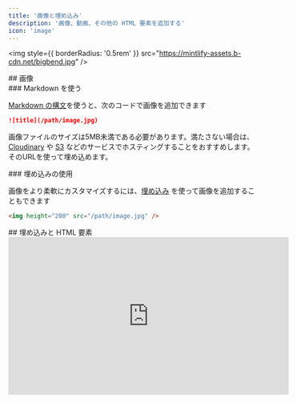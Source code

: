 ```yaml
---
title: '画像と埋め込み'
description: '画像、動画、その他の HTML 要素を追加する'
icon: 'image'
---
```


<img style={{ borderRadius: '0.5rem' }} src="https://mintlify-assets.b-cdn.net/bigbend.jpg" />

<div id="image">
  ## 画像
</div>

<div id="using-markdown">
  ### Markdown を使う
</div>

[Markdown の構文](https://www.markdownguide.org/basic-syntax/#images)を使うと、次のコードで画像を追加できます

```md
![title](/path/image.jpg)
```

画像ファイルのサイズは5MB未満である必要があります。満たさない場合は、[Cloudinary](https://cloudinary.com/) や [S3](https://aws.amazon.com/s3/) などのサービスでホスティングすることをおすすめします。そのURLを使って埋め込めます。

<div id="using-embeds">
  ### 埋め込みの使用
</div>

画像をより柔軟にカスタマイズするには、[埋め込み](/ja/writing-content/embed) を使って画像を追加することもできます

```html
<img height="200" src="/path/image.jpg" />
```

<div id="embeds-and-html-elements">
  ## 埋め込みと HTML 要素
</div>

<iframe width="560" height="315" src="https://www.youtube.com/embed/4KzFe50RQkQ" title="YouTube video player" frameBorder="0" allow="accelerometer; autoplay; clipboard-write; encrypted-media; gyroscope; picture-in-picture" allowFullScreen style={{ width: '100%', borderRadius: '0.5rem' }} />

<br />

<Tip>
  Mintlify は [Markdown での HTML タグ](https://www.markdownguide.org/basic-syntax/#html)をサポートしています。Markdown の構文より HTML タグを好む場合に便利で、ドキュメント作成の柔軟性が大幅に広がります。
</Tip>

<div id="iframes">
  ### iFrames
</div>

ドキュメント内に別の HTML ページを読み込みます。主に動画の埋め込みに使われます。

```html
<iframe src="https://www.youtube.com/embed/4KzFe50RQkQ"> </iframe>
```
